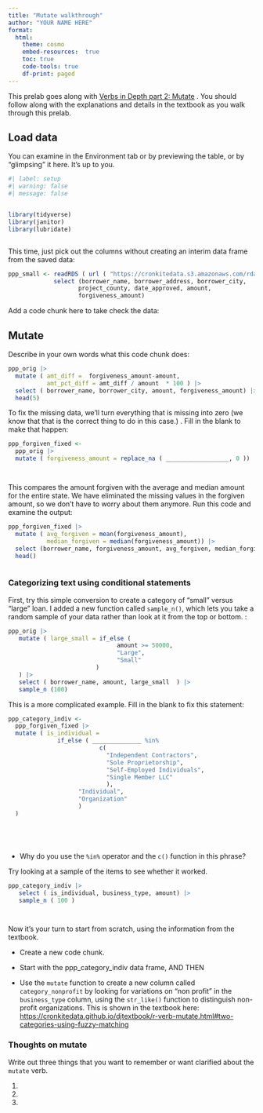 ```yaml
---
title: "Mutate walkthrough"
author: "YOUR NAME HERE"
format: 
  html: 
    theme: cosmo
    embed-resources:  true
    toc: true
    code-tools: true
    df-print: paged
---
```


This prelab goes along with  [Verbs in Depth part 2: Mutate](https://cronkitedata.github.io/djtextbook/r-verb-mutate.html) . You should follow along with the explanations and details in the textbook as you walk through this prelab.

## Load data

You can examine in the Environment tab or by previewing the table, or by "glimpsing" it here. It's up to you.

```r
#| label: setup
#| warning: false
#| message: false


library(tidyverse)
library(janitor)
library(lubridate)



```


This time, just pick out the columns without creating an interim data frame from the saved data:

```r

ppp_small <- readRDS ( url ( "https://cronkitedata.s3.amazonaws.com/rdata/ppp_az_loans.RDS" ) |>
             select (borrower_name, borrower_address, borrower_city,
                    project_county, date_approved, amount, 
                    forgiveness_amount)


```


Add a code chunk here to take check the data: 
 
## Mutate

Describe in your own words what this code chunk does:

```r

ppp_orig |>
  mutate ( amt_diff =  forgiveness_amount-amount, 
           amt_pct_diff = amt_diff / amount  * 100 ) |>                   
  select ( borrower_name, borrower_city, amount, forgiveness_amount) |>   
  head(5)                                                                


```

To fix the missing data, we'll turn everything that is missing into zero (we know that that is the correct thing to do in this case.) . Fill in the blank to make that happen:

```r

ppp_forgiven_fixed <- 
  ppp_orig |> 
  mutate ( forgiveness_amount = replace_na ( __________________, 0 ))




```

This compares the amount forgiven with the average and median amount for the entire state. We have eliminated the missing values in the forgiven amount, so we don't have to worry about them anymore. Run this code and examine the output:

```r

ppp_forgiven_fixed |> 
  mutate ( avg_forgiven = mean(forgiveness_amount), 
           median_forgiven = median(forgiveness_amount)) |> 
  select (borrower_name, forgiveness_amount, avg_forgiven, median_forgiven ) |> 
  head()



```

### Categorizing text using conditional statements

First, try this simple conversion to create a category of "small" versus "large" loan. I added a new function called `sample_n()`, which lets you take a random sample of your data rather than look at it from the top or bottom. :

```r

ppp_orig |>
   mutate ( large_small = if_else (
                               amount >= 50000, 
                               "Large", 
                               "Small" 
                         )
   ) |>
   select ( borrower_name, amount, large_small  ) |>
   sample_n (100)


```

This is a more complicated example. Fill in the blank to fix this statement:

```r

ppp_category_indiv <- 
  ppp_forgiven_fixed |>
  mutate ( is_individual = 
              if_else ( ______________ %in% 
                          c(
                            "Independent Contractors", 
                            "Sole Proprietorship", 
                            "Self-Employed Individuals", 
                            "Single Member LLC"
                            ), 
                    "Individual", 
                    "Organization"
                    ) 
  )  






```

-   Why do you use the `%in%` operator and the `c()` function in this phrase?

Try looking at a sample of the items to see whether it worked.

```r

ppp_category_indiv |>
   select ( is_individual, business_type, amount) |>
   sample_n ( 100 )




```

Now it's your turn to start from scratch, using the information from the textbook.

-   Create a new code chunk.

-   Start with the ppp_category_indiv data frame, AND THEN

-   Use the `mutate` function to create a new column called `category_nonprofit` by looking for variations on "non profit" in the `business_type` column, using the `str_like()` function to distinguish non-profit organizations. This is shown in the textbook here: <https://cronkitedata.github.io/djtextbook/r-verb-mutate.html#two-categories-using-fuzzy-matching>

### Thoughts on mutate

Write out three things that you want to remember or want clarified about the `mutate` verb.

1.

2.

3.
